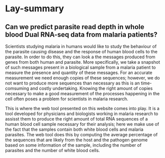 # Lay-summary

## Can we predict parasite read depth in whole blood Dual RNA-seq data from malaria patients?

Scientists studying malaria in humans would like to study the behaviour of the parasite causing disease and the response of human blood cells to the parasite. In order to do this, they can look a the messages produced from genes from both human and parasite. More specifically, we take a snapshot of such messages present in a biological sample from a malaria patient to measure the presence and quantity of these messages. For an accurate measurement we need enough copies of these sequences; however, we do not want to produce more sequences than necessary as this is an time-comsuming and costly undertaking. Knowing the right amount of copies necessary to make a good measurement of the processes happening in the cell often poses a problem for scientists in malaria research.  

This is where the web tool presented on this website comes into play. It is a tool developed for physicians and biologists working in malaria research to assisst them to produce the right amount of total RNA sequences of a human blood cell sample necessary for their analysis; here we make use of the fact that the samples contain both white blood cells and malaria parasites.
The web tool does this by computing the average percentage of the sequences that are likely from the host and the pathogen genome based on some information of the sample, including the number of parasites and the number of white blood cells. 

